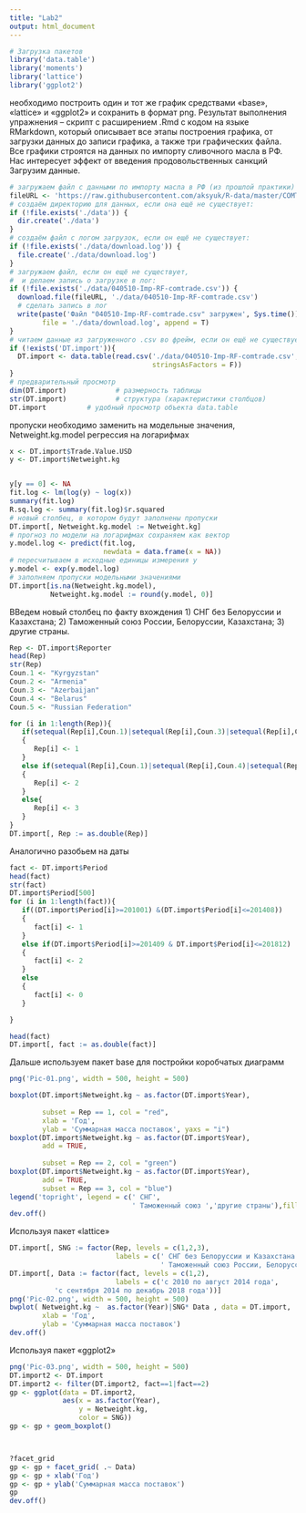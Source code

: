 ---
title: "Lab2"
output: html_document
---

```{r, echo = T, message = F, warning = F}
# Загрузка пакетов
library('data.table')       
library('moments')             
library('lattice')
library('ggplot2')
```
необходимо построить
один и тот же график средствами «base», «lattice» и «ggplot2» и сохранить в формат png.
Результат выполнения упражнения – скрипт с расширением .Rmd с кодом на языке
RMarkdown, который описывает все этапы построения графика, от загрузки данных до
записи графика, а также три графических файла.
 Все графики строятся на данных по импорту сливочного масла в РФ. Нас интересует
эффект от введения продовольственных санкций  
Загрузим данные.
```{r, echo = T, message = F, warning = F}
# загружаем файл с данными по импорту масла в РФ (из прошлой практики)
fileURL <- 'https://raw.githubusercontent.com/aksyuk/R-data/master/COMTRADE/040510-Imp-RF-comtrade.csv'
# создаём директорию для данных, если она ещё не существует:
if (!file.exists('./data')) {
  dir.create('./data')
}
# создаём файл с логом загрузок, если он ещё не существует:
if (!file.exists('./data/download.log')) {
  file.create('./data/download.log')
}
# загружаем файл, если он ещё не существует,
#  и делаем запись о загрузке в лог:
if (!file.exists('./data/040510-Imp-RF-comtrade.csv')) {
  download.file(fileURL, './data/040510-Imp-RF-comtrade.csv')
  # сделать запись в лог
  write(paste('Файл "040510-Imp-RF-comtrade.csv" загружен', Sys.time()), 
        file = './data/download.log', append = T)
}
# читаем данные из загруженного .csv во фрейм, если он ещё не существует
if (!exists('DT.import')){
  DT.import <- data.table(read.csv('./data/040510-Imp-RF-comtrade.csv', 
                                   stringsAsFactors = F))
}
# предварительный просмотр
dim(DT.import)            # размерность таблицы
str(DT.import)            # структура (характеристики столбцов)
DT.import          # удобный просмотр объекта data.table

```
пропуски необходимо заменить на модельные значения, Netweight.kg.model
регрессия на логарифмах
```{r, echo = T, message = F, warning = F}
x <- DT.import$Trade.Value.USD
y <- DT.import$Netweight.kg


y[y == 0] <- NA
fit.log <- lm(log(y) ~ log(x))
summary(fit.log) 
R.sq.log <- summary(fit.log)$r.squared 
# новый столбец, в котором будут заполнены пропуски
DT.import[, Netweight.kg.model := Netweight.kg]
# прогноз по модели на логарифмах сохраняем как вектор
y.model.log <- predict(fit.log,
                       newdata = data.frame(x = NA))
# пересчитываем в исходные единицы измерения y
y.model <- exp(y.model.log)
# заполняем пропуски модельными значениями
DT.import[is.na(Netweight.kg.model),
          Netweight.kg.model := round(y.model, 0)]
```

ВВедем новый столбец по факту вхождения 
1) СНГ без Белоруссии и Казахстана;
2) Таможенный союз России, Белоруссии, Казахстана;
3) другие страны.
```{r, echo = T, message = F, warning = F}

Rep <- DT.import$Reporter
head(Rep)
str(Rep)
Coun.1 <- "Kyrgyzstan"
Coun.2 <- "Armenia"
Coun.3 <- "Azerbaijan"
Coun.4 <- "Belarus"
Coun.5 <- "Russian Federation"

for (i in 1:length(Rep)){
   if(setequal(Rep[i],Coun.1)|setequal(Rep[i],Coun.3)|setequal(Rep[i],Coun.2) )
   {
      Rep[i] <- 1
   }
   else if(setequal(Rep[i],Coun.1)|setequal(Rep[i],Coun.4)|setequal(Rep[i],Coun.5) )
   {
      Rep[i] <- 2
   }
   else{
      Rep[i] <- 3
   }
}
DT.import[, Rep := as.double(Rep)]
```

Аналогично разобьем на даты 
```{r}

fact <- DT.import$Period
head(fact)
str(fact)
DT.import$Period[500]
for (i in 1:length(fact)){
   if((DT.import$Period[i]>=201001) &(DT.import$Period[i]<=201408))
   {
      fact[i] <- 1
   }
   else if(DT.import$Period[i]>=201409 & DT.import$Period[i]<=201812)
   {
      fact[i] <- 2
   }
   else 
   {
      fact[i] <- 0
   }

}

head(fact)
DT.import[, fact := as.double(fact)]
```

Дальше используем пакет base для постройки коробчатых диаграмм 
```{r}

png('Pic-01.png', width = 500, height = 500)

boxplot(DT.import$Netweight.kg ~ as.factor(DT.import$Year), 
      
        subset = Rep == 1, col = "red",
        xlab = 'Год', 
        ylab = 'Суммарная масса поставок', yaxs = "i")
boxplot(DT.import$Netweight.kg ~ as.factor(DT.import$Year), 
        add = TRUE,
        
        subset = Rep == 2, col = "green")
boxplot(DT.import$Netweight.kg ~ as.factor(DT.import$Year), 
        add = TRUE,
        subset = Rep == 3, col = "blue")
legend('topright', legend = c(' СНГ', 
                              ' Таможенный союз ','другие страны'),fill=(c("red","green","blue")))
dev.off()

```
 Используя пакет «lattice»
```{r}
DT.import[, SNG := factor(Rep, levels = c(1,2,3), 
                          labels = c(' СНГ без Белоруссии и Казахстана', 
                                     ' Таможенный союз России, Белоруссии, Казахстана','другие страны'))]
DT.import[, Data := factor(fact, levels = c(1,2), 
                          labels = c('с 2010 по август 2014 года', 
           'с сентября 2014 по декабрь 2018 года'))]
png('Pic-02.png', width = 500, height = 500)
bwplot( Netweight.kg ~  as.factor(Year)|SNG* Data , data = DT.import, 
        xlab = 'Год', 
        ylab = 'Суммарная масса поставок')
dev.off()
```
 Используя пакет «ggplot2»
```{r}
png('Pic-03.png', width = 500, height = 500)
DT.import2 <- DT.import
DT.import2 <- filter(DT.import2, fact==1|fact==2)
gp <- ggplot(data = DT.import2, 
             aes(x = as.factor(Year), 
                 y = Netweight.kg, 
                 color = SNG))
gp <- gp + geom_boxplot()



?facet_grid
gp <- gp + facet_grid( .~ Data)
gp <- gp + xlab('Год')
gp <- gp + ylab('Суммарная масса поставок')
gp
dev.off()
```
 


